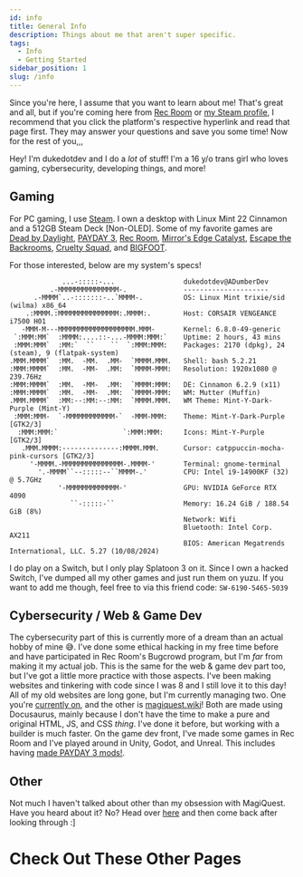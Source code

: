 ```yaml
---
id: info
title: General Info
description: Things about me that aren't super specific.
tags:
  - Info
  - Getting Started
sidebar_position: 1
slug: /info
---
```


Since you're here, I assume that you want to learn about me! That's great and all, but if you're coming here from [Rec Room](docs\Info\RecRoom.md) or [my Steam profile](docs\Info\Steam.md), I recommend that you click the platform's respective hyperlink and read that page first. They may answer your questions and save you some time! Now for the rest of you,,,

Hey! I'm dukedotdev and I do a *lot* of stuff! I'm a 16 y/o trans girl who loves gaming, cybersecurity, developing things, and more!

## Gaming

For PC gaming, I use [Steam](docs\Info\Steam.md). I own a desktop with Linux Mint 22 Cinnamon and a 512GB Steam Deck [Non-OLED]. Some of my favorite games are [Dead by Daylight](https://store.steampowered.com/app/381210/Dead_by_Daylight/), [PAYDAY 3](https://store.steampowered.com/app/1272080/PAYDAY_3/), [Rec Room](https://store.steampowered.com/app/471710/Rec_Room/), [Mirror's Edge Catalyst](https://store.steampowered.com/app/1233570/Mirrors_Edge_Catalyst/), [Escape the Backrooms](https://store.steampowered.com/app/1943950/Escape_the_Backrooms/), [Cruelty Squad](https://store.steampowered.com/app/1388770/Cruelty_Squad/), and [BIGFOOT](https://store.steampowered.com/app/509980/BIGFOOT/).

For those interested, below are my system's specs!
```
             ...-:::::-...                 dukedotdev@ADumberDev 
          .-MMMMMMMMMMMMMMM-.              --------------------- 
      .-MMMM`..-:::::::-..`MMMM-.          OS: Linux Mint trixie/sid (wilma) x86_64 
    .:MMMM.:MMMMMMMMMMMMMMM:.MMMM:.        Host: CORSAIR VENGEANCE i7500 H01 
   -MMM-M---MMMMMMMMMMMMMMMMMMM.MMM-       Kernel: 6.8.0-49-generic 
 `:MMM:MM`  :MMMM:....::-...-MMMM:MMM:`    Uptime: 2 hours, 43 mins 
 :MMM:MMM`  :MM:`  ``    ``  `:MMM:MMM:    Packages: 2170 (dpkg), 24 (steam), 9 (flatpak-system) 
.MMM.MMMM`  :MM.  -MM.  .MM-  `MMMM.MMM.   Shell: bash 5.2.21 
:MMM:MMMM`  :MM.  -MM-  .MM:  `MMMM-MMM:   Resolution: 1920x1080 @ 239.76Hz 
:MMM:MMMM`  :MM.  -MM-  .MM:  `MMMM:MMM:   DE: Cinnamon 6.2.9 (x11) 
:MMM:MMMM`  :MM.  -MM-  .MM:  `MMMM-MMM:   WM: Mutter (Muffin) 
.MMM.MMMM`  :MM:--:MM:--:MM:  `MMMM.MMM.   WM Theme: Mint-Y-Dark-Purple (Mint-Y) 
 :MMM:MMM-  `-MMMMMMMMMMMM-`  -MMM-MMM:    Theme: Mint-Y-Dark-Purple [GTK2/3] 
  :MMM:MMM:`                `:MMM:MMM:     Icons: Mint-Y-Purple [GTK2/3] 
   .MMM.MMMM:--------------:MMMM.MMM.      Cursor: catppuccin-mocha-pink-cursors [GTK2/3] 
     '-MMMM.-MMMMMMMMMMMMMMM-.MMMM-'       Terminal: gnome-terminal 
       '.-MMMM``--:::::--``MMMM-.'         CPU: Intel i9-14900KF (32) @ 5.7GHz 
            '-MMMMMMMMMMMMM-'              GPU: NVIDIA GeForce RTX 4090 
               ``-:::::-``                 Memory: 16.24 GiB / 188.54 GiB (8%) 
                                           Network: Wifi 
                                           Bluetooth: Intel Corp. AX211 
                                           BIOS: American Megatrends International, LLC. 5.27 (10/08/2024)
```

I do play on a Switch, but I only play Splatoon 3 on it. Since I own a hacked Switch, I've dumped all my other games and just run them on yuzu. If you want to add me though, feel free to via this friend code: ``SW-6190-5465-5039``

## Cybersecurity / Web & Game Dev

The cybersecurity part of this is currently more of a dream than an actual hobby of mine 😅. I've done some ethical hacking in my free time before and have participated in Rec Room's Bugcrowd program, but I'm *far* from making it my actual job. This is the same for the web & game dev part too, but I've got a little more practice with those aspects. I've been making websites and tinkering with code since I was 8 and I still love it to this day! All of my old websites are long gone, but I'm currently managing two. One you're [currently on](https://dukedot.dev), and the other is [magiquest.wiki](https://magiquest.wiki)! Both are made using Docusaurus, mainly because I don't have the time to make a pure and original HTML, JS, and CSS *thing*. I've done it before, but working with a builder is much faster. On the game dev front, I've made some games in Rec Room and I've played around in Unity, Godot, and Unreal. This includes having [made PAYDAY 3 mods!](docs\Projects\Payday3Mods\index.mdx).

## Other

Not much I haven't talked about other than my obsession with MagiQuest. Have you heard about it? No? Head over [here](https://magiquest.wiki) and then come back after looking through :]

# Check Out These Other Pages


<DocCardList />